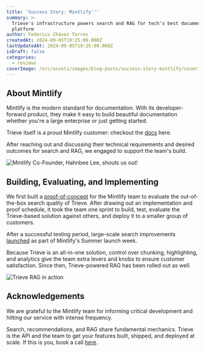 ```yaml
---
title: 'Success Story: Mintlify'''
summary: >-
  Trieve's infrastructure powers search and RAG for tech's best documentation
  platform
author: Federico Chávez Torres
createdAt: 2024-09-05T19:25:00.000Z
lastUpdatedAt: 2024-09-05T19:25:00.000Z
isDraft: false
categories:
  - reviews
coverImage: /src/assets/images/blog-posts/success-story-mintlify/coverImage.jpg
---
```

## About Mintlify

Mintlify is the modern standard for documentation. With its developer-forward product, they make it easy to build beautiful documentation whether you're a large enterprise or just getting started.

Trieve itself is a proud Mintlify customer: checkout the [docs](https://docs.trieve.ai) here.

After reaching out and discussing their technical requirements and desired outcomes for search and RAG, we engaged to support the team's build.

![Mintlify Co-Founder, Hahnbee Lee, shouts us out!](https://cdn.trieve.ai/hahnbee-shoutout.png)

## Building, Evaluating, and Implementing

We first built a [proof-of-concept](https://mintlify.trieve.ai) for the Mintlify team to evaluate the out-of-the-box search quality of Trieve. After drawing out an implementation and proof schedule, it took the team one sprint to build, test, evaluate the Trieve-based solution against others, and deploy it to a smaller group of customers.

After a successful testing period, large-scale search improvements [launched](https://mintlify.com/blog/launch-week-3-day-2) as part of Mintlify's Summer launch week.

Because Trieve is an all-in-one solution, control over chunking, highlighting, and analytics give the team extra levers and knobs to ensure customer satisfaction. Since then, Trieve-powered RAG has been rolled out as well.

![Trieve RAG in action](https://cdn.trieve.ai/success-story-mintlify-suggested-quere-480.gif)

## Acknowledgements

We are grateful to the Mintlify team for informing critical development and hitting our service with intense frequency.

Search, recommendations, and RAG share fundamental mechanics. Trieve is the API and the team to get your features built, shipped, and deployed at scale. If this is you, book a call [here](https://cal.com/nick.k/meet).
